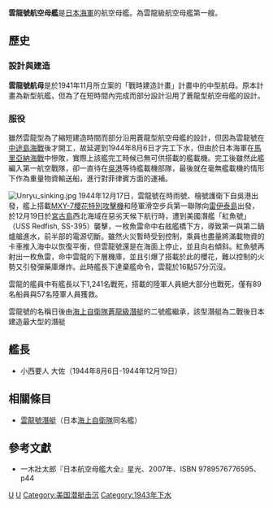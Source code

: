 {{No footnotes|time=2019-05-14T23:38:06+00:00}}
{{Onesource|time=2019-05-14T23:38:06+00:00}}
{{軍艦模板
|圖片= [[Image:Japanese_aircraft_carrierUnryu.jpg|300px]]
|照片說明= 
|圖片2= 
|照片說明2= 
|名稱= {{lang|ja|雲龍}}  [[File:Naval_Ensign_of_Japan.svg|30px]]<br /><small>{{lang|ja|うんりゅう}}</small>
|艦種= 航空母艦
|艦級= 雲龍型
|前型= 飛龍型
|數量= 3
|動工= 1942年8月
|下水= 1944年8月6日 
|結局= 1944年12月19日遭擊沉
|除籍= 1945年2月20日
|基準= 17,150噸
|滿載= 20,400噸
|長度= 227.35米<br />（飛行甲板長216.9米）
|闊度= 22米
|吃水= 7.76米
|極速= 34節
|鍋爐= ロ號艦本式重油鍋爐八具
|燃料= 重油3,750噸
|出力= 152,000匹
|續航= 8,000浬（18節）
|乘員= 1,100人
|裝甲= 水線帶46毫米
|裝備= 6座12.7cm聯裝[[八九式高射砲|八九式高射砲]]<br />21座三聯裝[[九六式機槍|九六式機槍]]<br />30座單裝[[九六式機槍|九六式機槍]]<br />6座28聯裝12cm對空火箭
|艦載機= 戰鬥機12架（預備3架）、攻擊機18架（預備2架）、轟炸機27架（預備3架）
}}
'''雲龍號航空母艦'''是[[日本海軍|日本海軍]]的航空母艦。為雲龍級航空母艦第一艘。

==歷史==
===設計與建造===
'''雲龍號航母'''是於1941年11月所立案的「戰時建造計畫」計畫中的中型航母。原本計畫為新型航艦，但為了在短時間內完成而部分設計沿用了蒼龍型航空母艦的設計。
===服役===
雖然雲龍型為了縮短建造時間而部分沿用蒼龍型航空母艦的設計，但因為雲龍號在[[中途島海戰|中途島海戰]]後才開工，故延遲到1944年8月6日才完工下水，但由於日本海軍在[[馬里亞納海戰|馬里亞納海戰]]中慘敗，實際上該艦完工時候已無可供搭載的艦載機。完工後雖然此艦編入第一航空戰隊，卻一直待在[[吳市|吳港]]等待艦載機部隊，最後就在毫無艦載機的情形下作為重量物資輸送船，進行對菲律賓方面的運補。

[[File:Unryu_sinking.jpg|thumb]]
1944年12月17日，雲龍號在時雨號、檜號護衛下自吳港出發，艦上搭載[[MXY-7櫻花特別攻擊機|MXY-7櫻花特別攻擊機]]和陸軍滑空步兵第一聯隊向[[雷伊泰島|雷伊泰島]]出發，於12月19日於[[宮古島|宮古島]]西北海域在惡劣天候下航行時，遭到美國潛艦「紅魚號」（USS Redfish, SS-395）襲擊，一枚魚雷命中右舷艦橋下方，導致第一與第二鍋爐艙進水，前半部的電源切斷。雖然火災暫時受到控制，乘員也盡量將滿載物資的卡車推入海中以恢復平衡，但雲龍號還是在海面上停止，並且向右傾斜。紅魚號再射出一枚魚雷，命中雲龍的下層機庫，並且引爆了搭載於此的櫻花，難以控制的火勢又引發彈藥庫爆炸。此時艦長下達棄艦命令，雲龍於16點57分沉沒。

雲龍的艦員中有艦長以下1,241名戰死，搭載的陸軍人員絕大部分也戰死，僅有89名船員與57名陸軍人員獲救。

雲龍號的名稱日後由[[海上自衛隊|海上自衛隊]][[蒼龍級潛艇|蒼龍級潛艇]]的二號艦繼承，該型潛艇為二戰後日本建造最大型的潛艇

==艦長==
*小西要人 大佐（1944年8月6日-1944年12月19日）

==相關條目==
* [[蒼龍級潛艇|雲龍號潛艇]]（日本[[海上自衛隊|海上自衛隊]]同名艦）

==參考文獻==
*一木壯太郎『日本航空母艦大全』星光、2007年、ISBN 9789576776595、p44

{{日本航空母艦}}

[[Category:日本航空母艦|U]]
[[Category:第二次世界大戰航空母艦|U]]
[[Category:美国潜艇击沉|Category:美国潜艇击沉]]
[[Category:1943年下水|Category:1943年下水]]